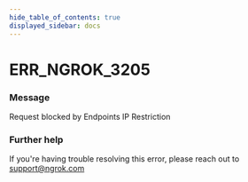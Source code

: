 ```yaml
---
hide_table_of_contents: true
displayed_sidebar: docs
---
```



# ERR_NGROK_3205

### Message

Request blocked by Endpoints IP Restriction

<ErrorDetails error="err_ngrok_3205" />

### Further help

If you're having trouble resolving this error, please reach out to [support@ngrok.com](mailto:support@ngrok.com?subject=Help%20with%20ERR_NGROK_3205)
